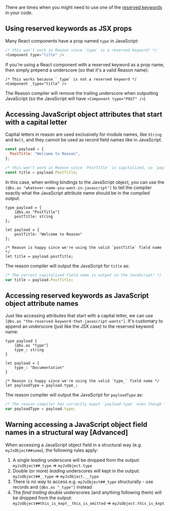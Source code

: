 There are times when you might need to use one of the [reserved keywords](/docs/manual/latest/reserved-keywords) in your code.

## Using reserved keywords as JSX props

Many React components have a prop named `type` in JavaScript:

```js
/* this won't work in Reason since `type` is a reserved keyword! */
<Component type="title" />
```

If you're using a React component with a reserved keyword as a prop name, then simply prepend a underscore (so that it's a valid Reason name):

```reason
/* This works because `_type` is not a reserved keyword */
<Component _type="title" />
```

The Reason compiler will remove the trailing underscore when outputting JavaScript (so the JavaScript will have `<Component type="POST" />`)

## Accessing JavaScript object attributes that start with a capital letter

Capital letters in reason are used exclusively for module names, like `String` and `Belt`, and they cannot be used as record field names like in JavaScript.

```js
const payload = {
  PostTitle: "Welcome to Reason",
};

/* this won't work in Reason since `PostTitle` is capitalized, so `paylod.PostTitle` would break */
const title = payload.PostTitle;
```

In this case, when writing bindings to the JavaScript object, you can use the `[@bs.as "whatever-name-you-want-in-javascript"]` to tell the compiler exactly what the JavaScript attribute name should be in the compiled output:

```reason
type payload = {
    [@bs.as "PostTitle"]
    postTitle: string
};

let payload = {
    postTitle: "Welcome to Reason"
};

/* Reason is happy since we're using the valid `postTitle` field name */
let title = payload.postTitle;
```

The reason compiler will output the JavaScript for `title` as:

```js
/* The correct capitalized field name is output in the JavaScript! */
var title = payload.PostTitle;
```

## Accessing reserved keywords as JavaScript object attribute names

Just like accessing attributes that start with a capital letter, we can use `[@bs.as "the-reserved-keyword-that-javascript-wants"]`. It's customary to append an underscore (just like the JSX case) to the reserved keyword name:

```reason
type payload {
    [@bs.as "type"]
    type_: string
}

let payload = {
    type_: "Documentation"
}

/* Reason is happy since we're using the valid `type_` field name */
let payloadType = payload.type_;
```

The reason compiler will output the JavaScript for `payloadType` as:

```js
/* The reason compiler has correctly ouput `payload.type` even though *we* called the field `type_` */
var payloadType = payload.type;
```

## Warning accessing a JavaScript object field names in a structural way [Advanced]

When accessing a JavaScript object field in a structural way (e.g. `myJsObject##some`), the following rules apply:

1. A single _leading_ underscore will be dropped from the output: `myJsObject##_type` => `myJsObject.type`
1. Double (or more) _leading_ underscores will kept in the output: `myJsObject##__type` => `myJsObject.__type`
1. There is _no way_ to access e.g. `myJsObject##_type` structurally - use records and `[@bs.as "_type"]` instead
1. The _final trailing_ double underscores (and anything following them) will be dropped from the output: `myJsObject##this_is_kept__this_is_omitted` => `myJsObject.this_is_kept`
